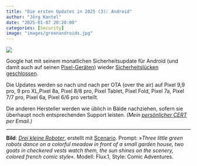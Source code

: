 ```yaml
---
title: "Die ersten Updates in 2025 (3): Android"
author: "Jörg Kantel"
date: "2025-01-07 20:20:00"
categories: [Security]
image: "images/greenandroids.jpg"
---
```


[![](images/greenandroids-b.jpg)](https://www.flickr.com/photos/schockwellenreiter/54068395902/)

Google hat mit seinem monatlichen Sicherheitsupdate für Android (und damit auch auf seinen [Pixel-Geräten](https://source.android.com/docs/security/bulletin/2025-01-01?hl=de)) wieder [Sicherheitslücken geschlossen](https://source.android.com/docs/security/bulletin/2025-01-01?hl=de).

Die Updates werden so nach und nach per OTA (over the air) auf Pixel 9,9 pro, 9 pro XL,Pixel 8a, Pixel 8/8 pro, Pixel Tablet, Pixel Fold, Pixel 7a, Pixel 7/7 pro, Pixel 6a, Pixel 6/6 pro verteilt. 

Die anderen Hersteller werden wie üblich in Bälde nachziehen, sofern sie überhaupt noch entsprechenden Support leisten. *(Mein [persönlicher CERT](https://wwwuser.gwdguser.de/~mreiman1/) per Email.)*

---

**Bild**: *[Drei kleine Roboter](https://www.flickr.com/photos/schockwellenreiter/54068395902/)*, erstellt mit [Scenario](http://cognitiones.kantel-chaos-team.de/technikgeschichte/rechnerundnetze/scenario.html). Prompt: »*Three little green robots dance on a colorful meadow in front of a small garden house, two goats in checkered vests watch them, the sun shines on the scenery, colored french comic style*«. Modell: Flux.1, Style: Comic Adventures.

